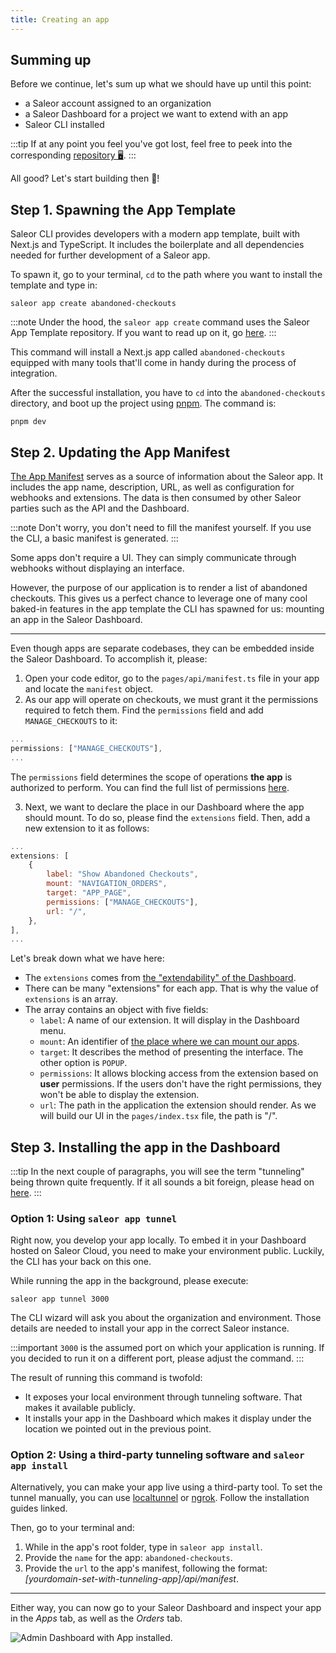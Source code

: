 ```yaml
---
title: Creating an app
---
```


## Summing up

Before we continue, let's sum up what we should have up until this point:

- a Saleor account assigned to an organization
- a Saleor Dashboard for a project we want to extend with an app
- Saleor CLI installed

:::tip
If at any point you feel you've got lost, feel free to peek into the corresponding [repository 🖥️](https://github.com/saleor/saleor-app-abandoned-checkouts).
:::

All good? Let's start building then 🚀!

## Step 1. Spawning the App Template

Saleor CLI provides developers with a modern app template, built with Next.js and TypeScript. It includes the boilerplate and all dependencies needed for further development of a Saleor app.

To spawn it, go to your terminal, `cd` to the path where you want to install the template and type in:

```shell
saleor app create abandoned-checkouts
```

:::note
Under the hood, the `saleor app create` command uses the Saleor App Template repository. If you want to read up on it, go [here](developer/extending/apps/developing-apps/app-template.mdx).
:::

This command will install a Next.js app called `abandoned-checkouts` equipped with many tools that'll come in handy during the process of integration.

After the successful installation, you have to `cd` into the `abandoned-checkouts` directory, and boot up the project using [pnpm](https://pnpm.io/). The command is:

```shell
pnpm dev
```

## Step 2. Updating the App Manifest

[The App Manifest](developer/extending/apps/manifest.mdx) serves as a source of information about the Saleor app. It includes the app name, description, URL, as well as configuration for webhooks and extensions. The data is then consumed by other Saleor parties such as the API and the Dashboard.

:::note
Don't worry, you don't need to fill the manifest yourself. If you use the CLI, a basic manifest is generated.
:::

Some apps don't require a UI. They can simply communicate through webhooks without displaying an interface.

However, the purpose of our application is to render a list of abandoned checkouts. This gives us a perfect chance to leverage one of many cool baked-in features in the app template the CLI has spawned for us: mounting an app in the Saleor Dashboard.

---

Even though apps are separate codebases, they can be embedded inside the Saleor Dashboard. To accomplish it, please:

1. Open your code editor, go to the `pages/api/manifest.ts` file in your app and locate the `manifest` object.
2. As our app will operate on checkouts, we must grant it the permissions required to fetch them. Find the `permissions` field and add `MANAGE_CHECKOUTS` to it:

```jsx
...
permissions: ["MANAGE_CHECKOUTS"],
...
```

The `permissions` field determines the scope of operations **the app** is authorized to perform. You can find the full list of permissions [here](developer/permissions.mdx#app-permissions).

3.  Next, we want to declare the place in our Dashboard where the app should mount. To do so, please find the `extensions` field. Then, add a new extension to it as follows:

```jsx
...
extensions: [
	{
		label: "Show Abandoned Checkouts",
		mount: "NAVIGATION_ORDERS",
		target: "APP_PAGE",
		permissions: ["MANAGE_CHECKOUTS"],
		url: "/",
	},
],
...
```

Let's break down what we have here:

- The `extensions` comes from [the "extendability" of the Dashboard](developer/extending/apps/extending-dashboard-with-apps.mdx#key-concepts).
- There can be many "extensions" for each app. That is why the value of `extensions` is an array.
- The array contains an object with five fields:
  - `label`: A name of our extension. It will display in the Dashboard menu.
  - `mount`: An identifier of [the place where we can mount our apps](developer/extending/apps/extending-dashboard-with-apps.mdx#possible-mounting-places).
  - `target`: It describes the method of presenting the interface. The other option is `POPUP`.
  - `permissions`: It allows blocking access from the extension based on **user** permissions. If the users don't have the right permissions, they won't be able to display the extension.
  - `url`: The path in the application the extension should render. As we will build our UI in the `pages/index.tsx` file, the path is "/".

## Step 3. Installing the app in the Dashboard

:::tip
In the next couple of paragraphs, you will see the term "tunneling" being thrown quite frequently. If it all sounds a bit foreign, please head on [here](developer/extending/apps/developing-with-tunnels.mdx).
:::

### Option 1: Using `saleor app tunnel`

Right now, you develop your app locally. To embed it in your Dashboard hosted on Saleor Cloud, you need to make your environment public. Luckily, the CLI has your back on this one.

While running the app in the background, please execute:

```
saleor app tunnel 3000
```

The CLI wizard will ask you about the organization and environment. Those details are needed to install your app in the correct Saleor instance.

:::important
`3000` is the assumed port on which your application is running. If you decided to run it on a different port, please adjust the command.
:::

The result of running this command is twofold:

- It exposes your local environment through tunneling software. That makes it available publicly.
- It installs your app in the Dashboard which makes it display under the location we pointed out in the previous point.

### Option 2: Using a third-party tunneling software and `saleor app install`

Alternatively, you can make your app live using a third-party tool. To set the tunnel manually, you can use [localtunnel](https://theboroer.github.io/localtunnel-www/) or [ngrok](https://ngrok.com/). Follow the installation guides linked.

Then, go to your terminal and:

1. While in the app's root folder, type in `saleor app install`.
2. Provide the `name` for the app: `abandoned-checkouts`.
3. Provide the `url` to the app's manifest, following the format: _[yourdomain-set-with-tunneling-app]/api/manifest_.

---

Either way, you can now go to your Saleor Dashboard and inspect your app in the _Apps_ tab, as well as the _Orders_ tab.

![Admin Dashboard with App installed.](../../../screenshots/apps-quickstart/app-installed.png)

